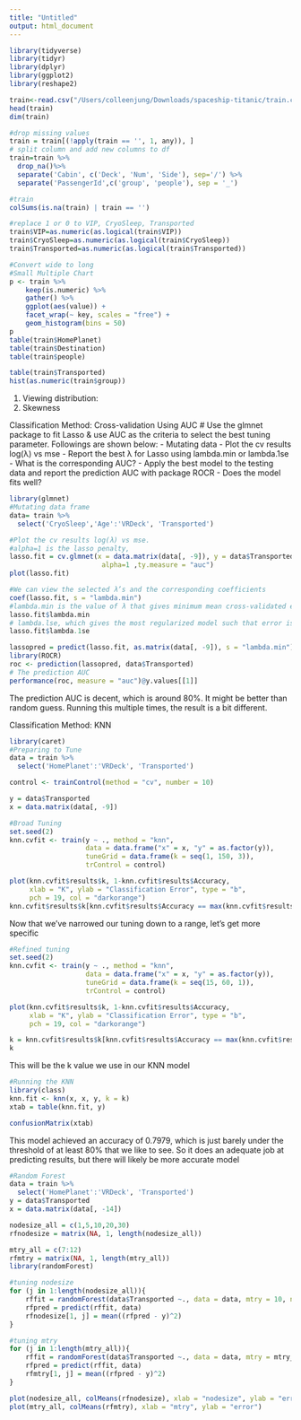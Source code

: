 ```yaml
---
title: "Untitled"
output: html_document
---
```

```r
library(tidyverse)
library(tidyr)
library(dplyr)
library(ggplot2)
library(reshape2)
```
```r
train<-read.csv("/Users/colleenjung/Downloads/spaceship-titanic/train.csv")
head(train)
dim(train)
```
```r
#drop missing values
train = train[(!apply(train == '', 1, any)), ]
# split column and add new columns to df
train=train %>% 
  drop_na()%>%
  separate('Cabin', c('Deck', 'Num', 'Side'), sep='/') %>%
  separate('PassengerId',c('group', 'people'), sep = '_') 

#train
colSums(is.na(train) | train == '')

#replace 1 or 0 to VIP, CryoSleep, Transported
train$VIP=as.numeric(as.logical(train$VIP))
train$CryoSleep=as.numeric(as.logical(train$CryoSleep))
train$Transported=as.numeric(as.logical(train$Transported))
```

```r
#Convert wide to long
#Small Multiple Chart
p <- train %>% 
    keep(is.numeric) %>%
    gather() %>% 
    ggplot(aes(value)) +
    facet_wrap(~ key, scales = "free") +
    geom_histogram(bins = 50) 
p
table(train$HomePlanet)
table(train$Destination)
table(train$people)

table(train$Transported)
hist(as.numeric(train$group))
```
1. Viewing distribution:
2. Skewness

Classification Method: Cross-validation Using AUC
# Use the glmnet package to fit Lasso & use AUC as the criteria to select the best tuning parameter. Followings are shown below:
- Mutating data
- Plot the cv results log(λ) vs mse
- Report the best λ for Lasso using lambda.min or lambda.1se
- What is the corresponding AUC?
- Apply the best model to the testing data and report the prediction AUC with package ROCR
- Does the model fits well?

```r
library(glmnet)
#Mutating data frame
data= train %>%
  select('CryoSleep','Age':'VRDeck', 'Transported')

#Plot the cv results log(λ) vs mse.
#alpha=1 is the lasso penalty,
lasso.fit = cv.glmnet(x = data.matrix(data[, -9]), y = data$Transported,
                       alpha=1 ,ty.measure = "auc")
plot(lasso.fit)
```
```r
#We can view the selected λ’s and the corresponding coefficients
coef(lasso.fit, s = "lambda.min")
#lambda.min is the value of λ that gives minimum mean cross-validated error
lasso.fit$lambda.min
# lambda.lse, which gives the most regularized model such that error is within one standard error of the minimum
lasso.fit$lambda.1se
```
```r
lassopred = predict(lasso.fit, as.matrix(data[, -9]), s = "lambda.min")
library(ROCR)
roc <- prediction(lassopred, data$Transported)
# The prediction AUC
performance(roc, measure = "auc")@y.values[[1]]

```
The prediction AUC is decent, which is around 80%. It might be better than random guess.  Running this multiple times, the result is a bit different.

Classification Method: KNN
```r
library(caret)
#Preparing to Tune
data = train %>%
  select('HomePlanet':'VRDeck', 'Transported')

control <- trainControl(method = "cv", number = 10)

y = data$Transported
x = data.matrix(data[, -9])

#Broad Tuning
set.seed(2)
knn.cvfit <- train(y ~ ., method = "knn", 
                   data = data.frame("x" = x, "y" = as.factor(y)),
                   tuneGrid = data.frame(k = seq(1, 150, 3)),
                   trControl = control)

plot(knn.cvfit$results$k, 1-knn.cvfit$results$Accuracy,
     xlab = "K", ylab = "Classification Error", type = "b",
     pch = 19, col = "darkorange")
knn.cvfit$results$k[knn.cvfit$results$Accuracy == max(knn.cvfit$results$Accuracy)]
```
Now that we've narrowed our tuning down to a range, let's get more specific
```r
#Refined tuning
set.seed(2)
knn.cvfit <- train(y ~ ., method = "knn", 
                   data = data.frame("x" = x, "y" = as.factor(y)),
                   tuneGrid = data.frame(k = seq(15, 60, 1)),
                   trControl = control)

plot(knn.cvfit$results$k, 1-knn.cvfit$results$Accuracy,
     xlab = "K", ylab = "Classification Error", type = "b",
     pch = 19, col = "darkorange")

k = knn.cvfit$results$k[knn.cvfit$results$Accuracy == max(knn.cvfit$results$Accuracy)]
k    
```
This will be the k value we use in our KNN model
```r
#Running the KNN
library(class)
knn.fit <- knn(x, x, y, k = k)
xtab = table(knn.fit, y)

confusionMatrix(xtab)
```
This model achieved an accuracy of 0.7979, which is just barely under the threshold of at least 80% that we like to see. So it does an adequate job at predicting results, but there will likely be more accurate model

```r
#Random Forest
data = train %>%
  select('HomePlanet':'VRDeck', 'Transported')
y = data$Transported
x = data.matrix(data[, -14])

nodesize_all = c(1,5,10,20,30)    
rfnodesize = matrix(NA, 1, length(nodesize_all))

mtry_all = c(7:12)
rfmtry = matrix(NA, 1, length(mtry_all))
library(randomForest)

#tuning nodesize
for (j in 1:length(nodesize_all)){
    rffit = randomForest(data$Transported ~., data = data, mtry = 10, nodesize = nodesize_all[j])
    rfpred = predict(rffit, data)
    rfnodesize[1, j] = mean((rfpred - y)^2)
}

#tuning mtry  
for (j in 1:length(mtry_all)){
    rffit = randomForest(data$Transported ~., data = data, mtry = mtry_all[j], nodesize = 7000)
    rfpred = predict(rffit, data)
    rfmtry[1, j] = mean((rfpred - y)^2)
}

plot(nodesize_all, colMeans(rfnodesize), xlab = "nodesize", ylab = "error")
plot(mtry_all, colMeans(rfmtry), xlab = "mtry", ylab = "error")
```
